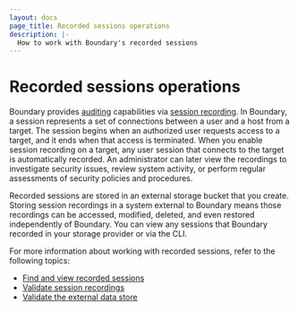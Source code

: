 ```yaml
---
layout: docs
page_title: Recorded sessions operations
description: |-
  How to work with Boundary's recorded sessions
---
```


# Recorded sessions operations

Boundary provides [auditing](/boundary/docs/concepts/auditing) capabilities via [session recording](/boundary/docs/configuration/session-recording).
In Boundary, a session represents a set of connections between a user and a host from a target.
The session begins when an authorized user requests access to a target, and it ends when that access is terminated.
When you enable session recording on a target, any user session that connects to the target is automatically recorded.
An administrator can later view the recordings to investigate security issues, review system activity, or perform regular assessments of security policies and procedures.

Recorded sessions are stored in an external storage bucket that you create.
Storing session recordings in a system external to Boundary means those recordings can be accessed, modified, deleted, and even restored independently of Boundary.
You can view any sessions that Boundary recorded in your storage provider or via the CLI.

For more information about working with recorded sessions, refer to the following topics:

- [Find and view recorded sessions](/boundary/docs/operations/session-recordings/manage-recorded-sessions)
- [Validate session recordings](/boundary/docs/operations/session-recordings/validate-session-recordings)
- [Validate the external data store](/boundary/docs/operations/session-recordings/validate-data-store)